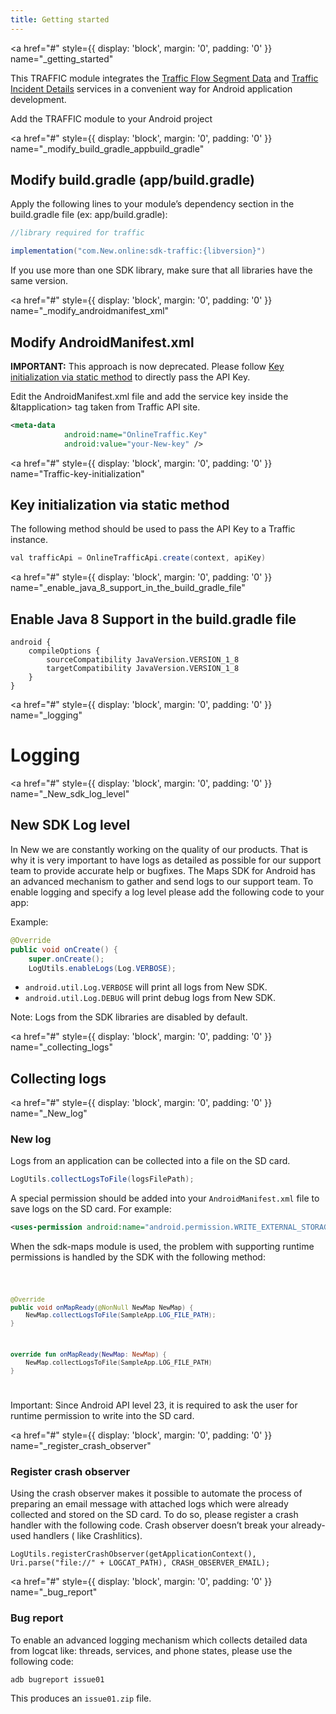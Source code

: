 ```yaml
---
title: Getting started
---
```


<a
  href="#"
  style={{ display: 'block', margin: '0', padding: '0' }}
  name="_getting_started"
></a>

This TRAFFIC module integrates
the [Traffic Flow Segment Data](/traffic-api/documentation/traffic-flow/flow-segment-data)
and [Traffic Incident Details](/traffic-api/documentation/traffic-incidents/incident-details)
services in a convenient way for Android application development.

Add the TRAFFIC module to your Android project

<a
  href="#"
  style={{ display: 'block', margin: '0', padding: '0' }}
  name="_modify_build_gradle_appbuild_gradle"
></a>

## Modify build.gradle (app/build.gradle)

Apply the following lines to your module’s dependency section in the build.gradle file (ex:
app/build.gradle):

```java
//library required for traffic

implementation("com.New.online:sdk-traffic:{libversion}")
```

If you use more than one SDK library, make sure that all libraries have the same version.

<a
  href="#"
  style={{ display: 'block', margin: '0', padding: '0' }}
  name="_modify_androidmanifest_xml"
></a>

## Modify AndroidManifest.xml

**IMPORTANT:** This approach is now deprecated. Please
follow [Key initialization via static method](#key-initialization-via-static-method) to directly
pass the API Key.

Edit the AndroidManifest.xml file and add the service key inside the &ltapplication&gt; tag taken
from Traffic API site.

```xml
<meta-data
            android:name="OnlineTraffic.Key"
            android:value="your-New-key" />
```

<a
  href="#"
  style={{ display: 'block', margin: '0', padding: '0' }}
  name="Traffic-key-initialization"
></a>

## Key initialization via static method

The following method should be used to pass the API Key to a Traffic instance.

```java
val trafficApi = OnlineTrafficApi.create(context, apiKey)
```

<a
  href="#"
  style={{ display: 'block', margin: '0', padding: '0' }}
  name="_enable_java_8_support_in_the_build_gradle_file"
></a>

## Enable Java 8 Support in the build.gradle file

```shell
android {
    compileOptions {
        sourceCompatibility JavaVersion.VERSION_1_8
        targetCompatibility JavaVersion.VERSION_1_8
    }
}
```

<a
  href="#"
  style={{ display: 'block', margin: '0', padding: '0' }}
  name="_logging"
></a>

# Logging

<a
  href="#"
  style={{ display: 'block', margin: '0', padding: '0' }}
  name="_New_sdk_log_level"
></a>

## New SDK Log level

In New we are constantly working on the quality of our products. That is why it is very important
to have logs as detailed as possible for our support team to provide accurate help or bugfixes. The
Maps SDK for Android has an advanced mechanism to gather and send logs to our support team. To
enable logging and specify a log level please add the following code to your app:

Example:

```java
@Override
public void onCreate() {
    super.onCreate();
    LogUtils.enableLogs(Log.VERBOSE);
```

- `android.util.Log.VERBOSE` will print all logs from New SDK.
- `android.util.Log.DEBUG` will print debug logs from New SDK.

Note: Logs from the SDK libraries are disabled by default.

<a
  href="#"
  style={{ display: 'block', margin: '0', padding: '0' }}
  name="_collecting_logs"
></a>

## Collecting logs

<a
  href="#"
  style={{ display: 'block', margin: '0', padding: '0' }}
  name="_New_log"
></a>

### New log

Logs from an application can be collected into a file on the SD card.

```java
LogUtils.collectLogsToFile(logsFilePath);
```

A special permission should be added into your `AndroidManifest.xml` file to save logs on the SD
card. For example:

```xml
<uses-permission android:name="android.permission.WRITE_EXTERNAL_STORAGE" />
```

When the sdk-maps module is used, the problem with supporting runtime permissions is handled by the
SDK with the following method:

<Code>

```java
@Override
public void onMapReady(@NonNull NewMap NewMap) {
    NewMap.collectLogsToFile(SampleApp.LOG_FILE_PATH);
}
```

```kotlin
override fun onMapReady(NewMap: NewMap) {
    NewMap.collectLogsToFile(SampleApp.LOG_FILE_PATH)
}
```

</Code>

Important: Since Android API level 23, it is required to ask the user for runtime permission to
write into the SD card.

<a
  href="#"
  style={{ display: 'block', margin: '0', padding: '0' }}
  name="_register_crash_observer"
></a>

### Register crash observer

Using the crash observer makes it possible to automate the process of preparing an email message
with attached logs which were already collected and stored on the SD card. To do so, please register
a crash handler with the following code. Crash observer doesn’t break your already-used handlers (
like Crashlitics).

```shell
LogUtils.registerCrashObserver(getApplicationContext(), Uri.parse("file://" + LOGCAT_PATH), CRASH_OBSERVER_EMAIL);
```

<a
  href="#"
  style={{ display: 'block', margin: '0', padding: '0' }}
  name="_bug_report"
></a>

### Bug report

To enable an advanced logging mechanism which collects detailed data from logcat like: threads,
services, and phone states, please use the following code:

```shell
adb bugreport issue01
```

This produces an `issue01.zip` file.